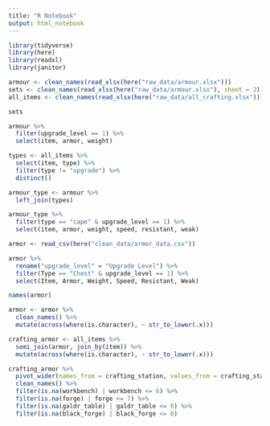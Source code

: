 ```yaml
---
title: "R Notebook"
output: html_notebook
---
```


```r
library(tidyverse)
library(here)
library(readxl)
library(janitor)
```

```r
armour <- clean_names(read_xlsx(here("raw_data/armour.xlsx")))
sets <- clean_names(read_xlsx(here("raw_data/armour.xlsx"), sheet = 2))
all_items <- clean_names(read_xlsx(here("raw_data/all_crafting.xlsx")))
```

```r
sets
```



```r
armour %>% 
  filter(upgrade_level == 1) %>% 
  select(item, armor, weight)
```

```r
types <- all_items %>% 
  select(item, type) %>% 
  filter(type != "upgrade") %>% 
  distinct()

armour_type <- armour %>% 
  left_join(types)
```
```r
armour_type %>% 
  filter(type == "cape" & upgrade_level == 1) %>% 
  select(item, armor, weight, speed, resistant, weak)
```

```r
armor <- read_csv(here("clean_data/armor_data.csv"))
```
```r
armor %>% 
  rename("upgrade_level" = "Upgrade Level") %>% 
  filter(Type == "Chest" & upgrade_level == 1) %>% 
  select(Item, Armor, Weight, Speed, Resistant, Weak)
```
```r
names(armor)
```

```r
armor <- armor %>% 
  clean_names() %>% 
  mutate(across(where(is.character), ~ str_to_lower(.x)))

crafting_armor <- all_items %>% 
  semi_join(armor, join_by(item)) %>% 
  mutate(across(where(is.character), ~ str_to_lower(.x)))
```

```r
crafting_armor %>% 
  pivot_wider(names_from = crafting_station, values_from = crafting_station_level) %>% 
  clean_names() %>% 
  filter(is.na(workbench) | workbench <= 6) %>% 
  filter(is.na(forge) | forge <= 7) %>%
  filter(is.na(galdr_table) | galdr_table <= 0) %>%
  filter(is.na(black_forge) | black_forge <= 0)
```

